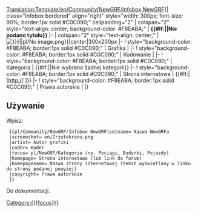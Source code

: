 <noinclude>[[Translation:Template/en/Community/NewGRF/Infobox NewGRF]]</noinclude>{| class="infobox bordered" align="right" style="width: 300px; font-size: 90%; border:1px solid #C0C090;" cellpadding="2"
| colspan="2" style="text-align: center; background-color: #F8EABA;" | '''{{#If:{{{setname|}}}|{{{setname}}}|Nie podano tytułu}}'''
|-
| colspan="2" style="text-align: center;" |[[File:{{#If:{{{screenshot|}}}|{{{screenshot}}}|pl/No image.png}}|center|300x200px]]
|-
! style="background-color: #F8EABA; border:1px solid #C0C090;" | Grafika
| {{{artist|}}}
|-
! style="background-color: #F8EABA; border:1px solid #C0C090;" | Kodowanie
| {{{coder|}}}
|-
! style="background-color: #F8EABA; border:1px solid #C0C090;" | Kategoria
| {{#If:{{{focus|}}}|[[Category:{{{focus}}}]]|Nie wybrano żadnej kategorii}}
|-
! style="background-color: #F8EABA; border:1px solid #C0C090;" | Strona internetowa
| {{#If:{{{homepage|}}}|[http://{{{homepage|}}} {{{homepagename|}}}]}}
|-
! style="background-color: #F8EABA; border:1px solid #C0C090;" | Prawa autorskie
| {{{copyright|}}}
|}
<includeonly></includeonly>
<noinclude>


==Używanie==

Wpisz:
<pre>
 {{pl/Community/NewGRF/Infobox NewGRF|setname= Nazwa NewGRFa
 |screenshot= en/Zrzutekranu.png
 |artist= Autor grafiki
 |coder= Koder
 |focus= pl/NewGRF/Kategoria (np. Pociągi, Budynki, Pojazdy)
 |homepage= Strona internetowa (lub link do forum)
 |homepagename= Nazwa strony internetowej (tekst wyświetlany w linku do strony podanej powyżej)
 |copyright= Prawa autorskie
 }}
</pre>
Do dokumentacji.

<!--[[category:Templates|I]]-->
</noinclude>